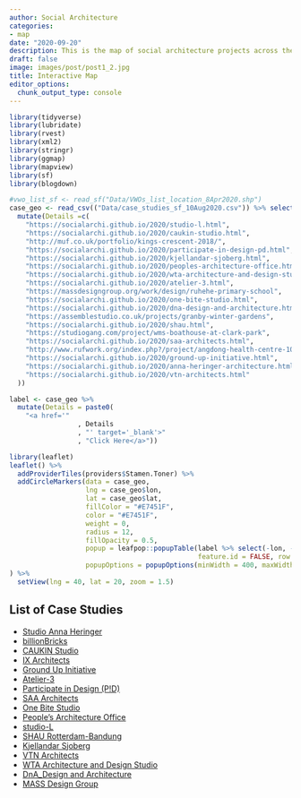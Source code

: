 ```yaml
---
author: Social Architecture
categories:
- map
date: "2020-09-20"
description: This is the map of social architecture projects across the world.
draft: false
image: images/post/post1_2.jpg
title: Interactive Map
editor_options: 
  chunk_output_type: console
---
```



```r
library(tidyverse)
library(lubridate)
library(rvest)
library(xml2)
library(stringr)
library(ggmap)
library(mapview)
library(sf)
library(blogdown)
```

```r
#vwo_list_sf <- read_sf("Data/VWOs_list_location_8Apr2020.shp")
case_geo <- read_csv(("Data/case_studies_sf_10Aug2020.csv")) %>% select(-ID, -Link) %>% 
  mutate(Details =c(
    "https://socialarchi.github.io/2020/studio-l.html",
    "https://socialarchi.github.io/2020/caukin-studio.html",
    "http://muf.co.uk/portfolio/kings-crescent-2018/",
    "https://socialarchi.github.io/2020/participate-in-design-pd.html",
    "https://socialarchi.github.io/2020/kjellandar-sjoberg.html",
    "https://socialarchi.github.io/2020/peoples-architecture-office.html",
    "https://socialarchi.github.io/2020/wta-architecture-and-design-studio.html",
    "https://socialarchi.github.io/2020/atelier-3.html",
    "https://massdesigngroup.org/work/design/ruhehe-primary-school",
    "https://socialarchi.github.io/2020/one-bite-studio.html",
    "https://socialarchi.github.io/2020/dna-design-and-architecture.html",
    "https://assemblestudio.co.uk/projects/granby-winter-gardens",
    "https://socialarchi.github.io/2020/shau.html",
    "https://studiogang.com/project/wms-boathouse-at-clark-park",
    "https://socialarchi.github.io/2020/saa-architects.html",
    "http://www.rufwork.org/index.php?/project/angdong-health-centre-10/",
    "https://socialarchi.github.io/2020/ground-up-initiative.html",
    "https://socialarchi.github.io/2020/anna-heringer-architecture.html",
    "https://socialarchi.github.io/2020/vtn-architects.html"
  ))
```

```r
label <- case_geo %>%  
  mutate(Details = paste0(
    "<a href='"
                 , Details
                 , "' target='_blank'>"
                 , "Click Here</a>"))
```

```r
library(leaflet)
leaflet() %>%
  addProviderTiles(providers$Stamen.Toner) %>% 
  addCircleMarkers(data = case_geo,
                   lng = case_geo$lon,
                   lat = case_geo$lat,
                   fillColor = "#E7451F",
                   color = "#E7451F",
                   weight = 0,
                   radius = 12,
                   fillOpacity = 0.5,
                   popup = leafpop::popupTable(label %>% select(-lon, -lat, -address), 
                                               feature.id = FALSE, row.numbers = FALSE),
                   popupOptions = popupOptions(minWidth = 400, maxWidth = 550, closeOnClick = TRUE)
) %>% 
  setView(lng = 40, lat = 20, zoom = 1.5)
```

<!-- leafpop::popupTable(label) -->

## List of Case Studies
- [Studio Anna Heringer](https://socialarchi.github.io/2020/anna-heringer-architecture.html)
- [billionBricks](https://socialarchi.github.io/2020/billionbricks.html)
- [CAUKIN Studio](https://socialarchi.github.io/2020/caukin-studio.html)
- [IX Architects](https://socialarchi.github.io/2020/ix-architects.html)
- [Ground Up Initiative](https://socialarchi.github.io/2020/ground-up-initiative.html)
- [Atelier-3](https://socialarchi.github.io/2020/atelier-3.html)
- [Participate in Design (P!D)](https://socialarchi.github.io/2020/participate-in-design-pd.html)
- [SAA Architects](https://socialarchi.github.io/2020/saa-architects.html)
- [One Bite Studio](https://socialarchi.github.io/2020/one-bite-studio.html)
- [People's Architecture Office](https://socialarchi.github.io/2020/peoples-architecture-office.html)
- [studio-L](https://socialarchi.github.io/2020/studio-l.html)
- [SHAU Rotterdam-Bandung](https://socialarchi.github.io/2020/shau.html)
- [Kjellandar Sjoberg](https://socialarchi.github.io/2020/kjellandar-sjoberg.html)
- [VTN Architects](https://socialarchi.github.io/2020/vtn-architects.html)
- [WTA Architecture and Design Studio](https://socialarchi.github.io/2020/wta-architecture-and-design-studio.html)
- [DnA_Design and Architecture](https://socialarchi.github.io/2020/dna-design-and-architecture.html)
- [MASS Design Group](https://socialarchi.github.io/2020/mass-design-group.html)
